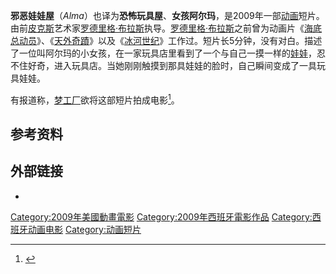 {{Infobox film
|  name        = 邪恶娃娃屋 |
  image       =  邪恶娃娃屋.jpg|
  caption     = |
  writer      =[[罗德里格·布拉斯|罗德里格·布拉斯]] |
  starring    =  |
  director    = [[罗德里格·布拉斯|罗德里格·布拉斯]] |
  producer    = Cecile Hokes<br>[[尼娜·拉帕波特|尼娜·拉帕波特]] |
  studio      = |
  distributor =  |
  released    = 2009年 |
  runtime     = 5 分钟 |
  country     = [[西班牙|西班牙]]<br>[[美国|美国]]|
  language    =  |
  budget      = |
  gross       =  |
  music       = [[纳乔·玛斯特鲁亚塔|纳乔·玛斯特鲁亚塔]] |
  cinematography =  |
  preceded_by =  |
}}
'''邪恶娃娃屋'''（''Alma''）也译为'''恐怖玩具屋'''、'''女孩阿尔玛'''，是2009年一部[[动画|动画]]短片。由前[[皮克斯|皮克斯]]艺术家[[罗德里格·布拉斯|罗德里格·布拉斯]]执导。[[罗德里格·布拉斯|罗德里格·布拉斯]]之前曾为动画片《[[海底总动员|海底总动员]]》、《[[天外奇蹟|天外奇蹟]]》以及《[[冰河世纪|冰河世纪]]》工作过。短片长5分钟，没有对白。描述了一位叫阿尔玛的小女孩，在一家玩具店里看到了一个与自己一摸一样的[[娃娃|娃娃]]，忍不住好奇，进入玩具店。当她刚刚触摸到那具娃娃的脸时，自己瞬间变成了一具玩具娃娃。

有报道称，[[梦工厂|梦工厂]]欲将这部短片拍成电影<ref>{{cite web | language = zh-cn | publisher = 网易 | title = 梦工厂把动画短片《邪恶娃娃屋》拍成动画电影 | url = http://ent.163.com/10/1022/08/6JJASSEJ000300B1.html | date = 2010-10-22 | accessdate = 2011-01-24 | archive-date = 2012-09-03 | archive-url = https://web.archive.org/web/20120903123103/http://ent.163.com/10/1022/08/6JJASSEJ000300B1.html | dead-url = no }}</ref>。


==参考资料==
{{reflist}}

==外部链接==
* {{IMDb title|1490530}}

{{DEFAULTSORT:Alma}}
[[Category:2009年美國動畫電影|Category:2009年美國動畫電影]]
[[Category:2009年西班牙電影作品|Category:2009年西班牙電影作品]]
[[Category:西班牙动画电影|Category:西班牙动画电影]]
[[Category:动画短片|Category:动画短片]]